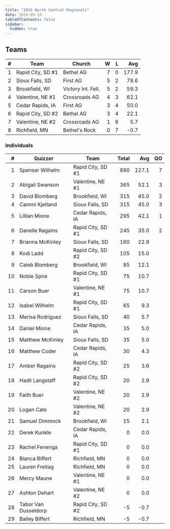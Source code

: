 ```yaml
---
title: "2016 North Central Regionals"
date: 2016-05-18
tableOfContents: false
sidebar:
  hidden: true
---
```


## Teams

|    # | Team              | Church             |    W |    L |   Avg |
| ---: | ----------------- | ------------------ | ---: | ---: | ----: |
|    1 | Rapid City, SD #1 | Bethel AG          |    7 |    0 | 177.9 |
|    2 | Sioux Falls, SD   | First AG           |    5 |    2 |  78.6 |
|    3 | Brookfield, WI    | Victory Int. Fell. |    5 |    2 |  59.3 |
|    4 | Valentine, NE #1  | Crossroads AG      |    4 |    3 |  62.1 |
|    5 | Cedar Rapids, IA  | First AG           |    3 |    4 |  50.0 |
|    6 | Rapid City, SD #2 | Bethel AG          |    3 |    4 |  22.1 |
|    7 | Valentine, NE #2  | Crossroads AG      |    1 |    6 |   5.7 |
|    8 | Richfield, MN     | Bethel's Rock      |    0 |    7 |  -0.7 |

### Individuals

|    # | Quizzer              | Team              | Total |   Avg |   QO |
| ---: | -------------------- | ----------------- | ----: | ----: | ---: |
|    1 | Spenser Wilhelm      | Rapid City, SD #1 |   890 | 127.1 |    7 |
|    2 | Abigail Swanson      | Valentine, NE #1  |   365 |  52.1 |    3 |
|    3 | David Blomberg       | Brookfield, WI    |   315 |  45.0 |    2 |
|    4 | Cammi Kjetland       | Sioux Falls, SD   |   315 |  45.0 |    3 |
|    5 | Lillian Mione        | Cedar Rapids, IA  |   295 |  42.1 |    1 |
|    6 | Danelle Ragains      | Rapid City, SD #1 |   245 |  35.0 |    2 |
|    7 | Brianna McKinley     | Sioux Falls, SD   |   160 |  22.9 |      |
|    8 | Kodi Ladd            | Rapid City, SD #2 |   105 |  15.0 |      |
|    9 | Caleb Blomberg       | Brookfield, WI    |    85 |  12.1 |      |
|   10 | Noble Spire          | Rapid City, SD #1 |    75 |  10.7 |      |
|   11 | Carson Buer          | Valentine, NE #1  |    75 |  10.7 |      |
|   12 | Isabel Wilhelm       | Rapid City, SD #1 |    65 |   9.3 |      |
|   13 | Merisa Rodriguez     | Sioux Falls, SD   |    40 |   5.7 |      |
|   14 | Daniel Mione         | Cedar Rapids, IA  |    35 |   5.0 |      |
|   15 | Matthew McKinley     | Sioux Falls, SD   |    35 |   5.0 |      |
|   16 | Matthew Coder        | Cedar Rapids, IA  |    30 |   4.3 |      |
|   17 | Amber Ragains        | Rapid City, SD #2 |    25 |   3.6 |      |
|   18 | Hadli Langstaff      | Rapid City, SD #2 |    20 |   2.9 |      |
|   19 | Faith Buer           | Valentine, NE #2  |    20 |   2.9 |      |
|   20 | Logan Cate           | Valentine, NE #2  |    20 |   2.9 |      |
|   21 | Samuel Dimmock       | Brookfield, WI    |    15 |   2.1 |      |
|   22 | Derek Kunkle         | Cedar Rapids, IA  |     0 |   0.0 |      |
|   23 | Rachel Fenenga       | Rapid City, SD #1 |     0 |   0.0 |      |
|   24 | Bianca Biffert       | Richfield, MN     |     0 |   0.0 |      |
|   25 | Lauren Freitag       | Richfield, MN     |     0 |   0.0 |      |
|   26 | Mercy Maune          | Valentine, NE #1  |     0 |   0.0 |      |
|   27 | Ashton Dehart        | Valentine, NE #2  |     0 |   0.0 |      |
|   28 | Tabor Van Dusseldorp | Rapid City, SD #2 |    -5 |  -0.7 |      |
|   29 | Bailey Biffert       | Richfield, MN     |    -5 |  -0.7 |      |
